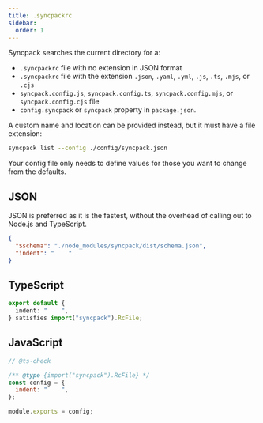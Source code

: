 ```yaml
---
title: .syncpackrc
sidebar:
  order: 1
---
```


Syncpack searches the current directory for a:

- `.syncpackrc` file with no extension in JSON format
- `.syncpackrc` file with the extension `.json`, `.yaml`, `.yml`, `.js`, `.ts`, `.mjs`, or `.cjs`
- `syncpack.config.js`, `syncpack.config.ts`, `syncpack.config.mjs`, or `syncpack.config.cjs` file
- `config.syncpack` or `syncpack` property in `package.json`.

A custom name and location can be provided instead, but it must have a file extension:

```bash
syncpack list --config ./config/syncpack.json
```

Your config file only needs to define values for those you want to change from the defaults.

## JSON

JSON is preferred as it is the fastest, without the overhead of calling out to Node.js and TypeScript.

```json title=".syncpackrc.json"
{
  "$schema": "./node_modules/syncpack/dist/schema.json",
  "indent": "    "
}
```

## TypeScript

```ts title=".syncpackrc.ts"
export default {
  indent: "    ",
} satisfies import("syncpack").RcFile;
```

## JavaScript

```js title=".syncpackrc.cjs"
// @ts-check

/** @type {import("syncpack").RcFile} */
const config = {
  indent: "    ",
};

module.exports = config;
```
